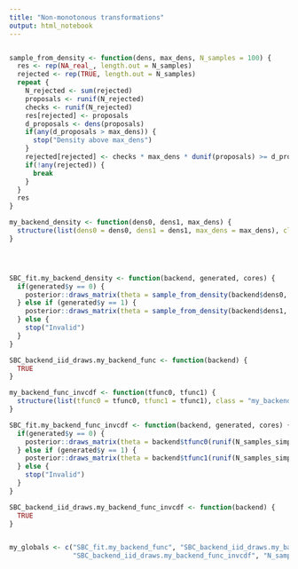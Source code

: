 ```yaml
---
title: "Non-monotonous transformations"
output: html_notebook
---
```


```r

```


```r

sample_from_density <- function(dens, max_dens, N_samples = 100) {
  res <- rep(NA_real_, length.out = N_samples)
  rejected <- rep(TRUE, length.out = N_samples)
  repeat {
    N_rejected <- sum(rejected)
    proposals <- runif(N_rejected)
    checks <- runif(N_rejected)
    res[rejected] <- proposals
    d_proposals <- dens(proposals)
    if(any(d_proposals > max_dens)) {
      stop("Density above max_dens")
    }
    rejected[rejected] <- checks * max_dens * dunif(proposals) >= d_proposals
    if(!any(rejected)) {
      break
    }
  }
  res
}

my_backend_density <- function(dens0, dens1, max_dens) {
  structure(list(dens0 = dens0, dens1 = dens1, max_dens = max_dens), class = "my_backend_density")
}




SBC_fit.my_backend_density <- function(backend, generated, cores) {
  if(generated$y == 0) {
    posterior::draws_matrix(theta = sample_from_density(backend$dens0, backend$max_dens))
  } else if (generated$y == 1) {
    posterior::draws_matrix(theta = sample_from_density(backend$dens1, backend$max_dens))
  } else {
    stop("Invalid")
  }
}

SBC_backend_iid_draws.my_backend_func <- function(backend) {
  TRUE
}

my_backend_func_invcdf <- function(tfunc0, tfunc1) {
  structure(list(tfunc0 = tfunc0, tfunc1 = tfunc1), class = "my_backend_func_invcdf")
}

SBC_fit.my_backend_func_invcdf <- function(backend, generated, cores) {
  if(generated$y == 0) {
    posterior::draws_matrix(theta = backend$tfunc0(runif(N_samples_simple_gq)))
  } else if (generated$y == 1) {
    posterior::draws_matrix(theta = backend$tfunc1(runif(N_samples_simple_gq)))
  } else {
    stop("Invalid")
  }
}

SBC_backend_iid_draws.my_backend_func_invcdf <- function(backend) {
  TRUE
}


my_globals <- c("SBC_fit.my_backend_func", "SBC_backend_iid_draws.my_backend_func", "SBC_fit.my_backend_func_invcdf",
                "SBC_backend_iid_draws.my_backend_func_invcdf", "N_samples_simple_gq")

```

